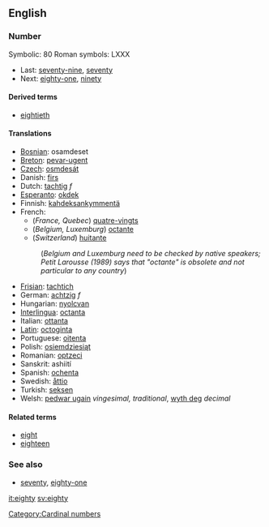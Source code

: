 ==English==
===Number===

Symbolic: 80
Roman symbols: LXXX
*Last: [[seventy-nine]], [[seventy]]
*Next: [[eighty-one]], [[ninety]]

====Derived terms====
*[[eightieth]]

====Translations====
*[[Bosnian]]: osamdeset
*[[Breton]]: [[pevar-ugent]]
*[[Czech]]: [[osmdesát]]
*Danish: [[firs]]
*Dutch: [[tachtig]] ''f''
*[[Esperanto]]: [[okdek]]
*Finnish: [[kahdeksankymmentä]]
*French:
**(''France, Quebec'') [[quatre-vingts]]
**(''Belgium, Luxemburg'') [[octante]]
**(''Switzerland'') [[huitante]]
*:(''Belgium and Luxemburg need to be checked by native speakers; Petit Larousse (1989) says that "octante" is obsolete and not particular to any country'')
*[[Frisian]]: [[tachtich]]
*German: [[achtzig]] ''f''
*Hungarian: [[nyolcvan]]
*[[Interlingua]]: [[octanta]]
*Italian: [[ottanta]]
*[[Latin]]: [[octoginta]]
*Portuguese: [[oitenta]]
*Polish: [[osiemdziesiąt]]
*Romanian: [[optzeci]]
*Sanskrit: ashiití
*Spanish: [[ochenta]]
*Swedish: [[åttio]]
*Turkish: [[seksen]]
*Welsh: [[pedwar ugain]] ''vingesimal, traditional'', [[wyth deg]] ''decimal''

====Related terms====
*[[eight]]
*[[eighteen]]

===See also===
*[[seventy]], [[eighty-one]]

[[Category:Cardinal numbers]]

[[it:eighty]]
[[sv:eighty]]